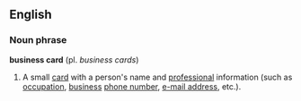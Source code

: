 ==English==
=== Noun phrase ===
'''business card''' (pl. ''business cards'')

# A small [[card]] with a person's name and [[professional]] information (such as [[occupation]], [[business]] [[phone number]], [[e-mail address]], etc.).